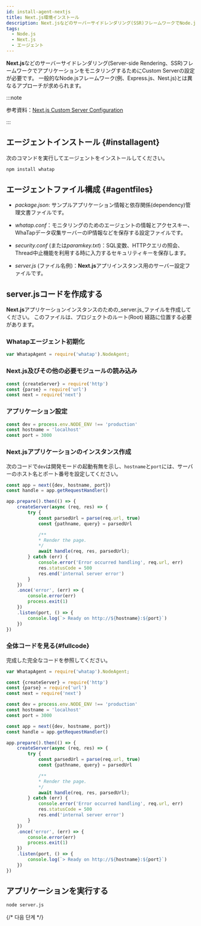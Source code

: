 ```yaml
---
id: install-agent-nextjs
title: Next.js環境インストール
description: Next.jsなどのサーバーサイドレンダリング(SSR)フレームワークでNode.jsアプリケーションモニタリングのためのCustom Server設定を案内します。
tags:
  - Node.js
  - Next.js
  - エージェント
---
```


**Next.js**などのサーバーサイドレンダリング(Server-side Rendering、SSR)フレームワークでアプリケーションをモニタリングするためにCustom Serverの設定が必要です。 一般的なNode.jsフレームワーク(例、Express.js、Nest.js)とは異なるアプローチが求められます。

:::note

参考資料：[Next.js Custom Server Configuration](https://nextjs.org/docs/pages/building-your-application/configuring/custom-server)

:::

## エージェントインストール {#installagent}

次のコマンドを実行してエージェントをインストールしてください。

```bash title="BASH"
npm install whatap
```

## エージェントファイル構成 {#agentfiles}

- _package.json_: サンプルアプリケーション情報と依存関係(dependency)管理文書ファイルです。

- *whatap.conf*：モニタリングのためのエージェントの情報とアクセスキー、WhaTapデータ収集サーバーのIP情報などを保存する設定ファイルです。 

- *security.conf* (または*paramkey.txt*)：SQL変数、HTTPクエリの照会、Thread中止機能を利用する時に入力するセキュリティキーを保存します。

- _server.js_ (ファイル名例)：**Next.js**アプリインスタンス用のサーバー設定ファイルです。

## server.jsコードを作成する

**Next.js**アプリケーションインスタンスのための_server.js_ファイルを作成してください。 このファイルは、プロジェクトのルート(Root) 経路に位置する必要があります。

### Whatapエージェント初期化

```javascript title="server.js"
var WhatapAgent = require('whatap').NodeAgent;
```

### Next.js及びその他の必要モジュールの読み込み

```javascript title="server.js"
const {createServer} = require('http')
const {parse} = require('url')
const next = require('next')
```

### アプリケーション設定

```javascript title="server.js"
const dev = process.env.NODE_ENV !== 'production'
const hostname = 'localhost'
const port = 3000
```

### Next.jsアプリケーションのインスタンス作成

次のコードで`dev`は開発モードの起動有無を示し、`hostname`と`port`には、サーバーのホスト名とポート番号を設定してください。

```javascript title="server.js"
const app = next({dev, hostname, port})
const handle = app.getRequestHandler()

app.prepare().then(() => {
    createServer(async (req, res) => {
        try {
            const parsedUrl = parse(req.url, true)
            const {pathname, query} = parsedUrl

            /**
            * Render the page.
            */
            await handle(req, res, parsedUrl);
        } catch (err) {
            console.error('Error occurred handling', req.url, err)
            res.statusCode = 500
            res.end('internal server error')
        }
    })
    .once('error', (err) => {
        console.error(err)
        process.exit(1)
    })
    .listen(port, () => {
        console.log(`> Ready on http://${hostname}:${port}`)
    })
})
```

### 全体コードを見る{#fullcode}

完成した完全なコードを参照してください。

```javascript title="server.js"
var WhatapAgent = require('whatap').NodeAgent;

const {createServer} = require('http')
const {parse} = require('url')
const next = require('next')

const dev = process.env.NODE_ENV !== 'production'
const hostname = 'localhost'
const port = 3000

const app = next({dev, hostname, port})
const handle = app.getRequestHandler()

app.prepare().then(() => {
    createServer(async (req, res) => {
        try {
            const parsedUrl = parse(req.url, true)
            const {pathname, query} = parsedUrl

            /**
            * Render the page.
            */
            await handle(req, res, parsedUrl);
        } catch (err) {
            console.error('Error occurred handling', req.url, err)
            res.statusCode = 500
            res.end('internal server error')
        }
    })
    .once('error', (err) => {
        console.error(err)
        process.exit(1)
    })
    .listen(port, () => {
        console.log(`> Ready on http://${hostname}:${port}`)
    })
})
```

## アプリケーションを実行する

```bash title="SH"
node server.js
```

{/* 다음 단계 */}

<Apminstallnextstep />
